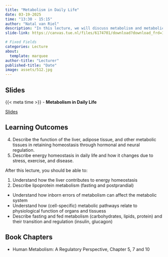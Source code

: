 ```yaml
---
title: "Metabolism in Daily Life"
date: 03-19-2025
time: "13:30 - 15:15"
author: "Natal van Riel"
description: "In this lecture, we will discuss metabolism and metabolic function of organs and tissues, especially the liver."
slide-link: https://canvas.tue.nl/files/6174701/download?download_frd=1

# Fixed Fields
categories: Lecture
about:
  template: marquee
author-title: "Lecturer"
published-title: "Date"
image: assets/512.jpg
---
```


## Slides
::: slide-deck
{{< meta time >}} - **Metabolism in Daily Life**

::: slides
[Slides]({{< meta slide-link >}})
:::
:::

## Learning Outcomes
::: {.callout-important title="Principal Learning Outcomes:"}
4. Describe the function of the liver, adipose tissue, and other metabolic tissues in retaining homeostasis through hormonal and neural regulation.
5. Describe energy homeostasis in daily life and how it changes due to stress, exercise, and disease.
:::

After this lecture, you should be able to:


1. Understand how the liver contributes to energy homeostasis
2. Describe lipoprotein metabolism (fasting and postprandial)
<!--3. Describe relation between lipoprotein metabolism and atherosclerosis-->

<!--Understand energy sources for the brain-->
- Understand how inborn errors of metabolism can affect the metabolic system
* Understand how (cell-specific) metabolic pathways relate to physiological function of organs and tissuess
* Describe fasting and fed metabolism (carbohydrates, lipids, protein) and their transition and regulation (insulin, glucagon)

## Book Chapters

- Human Metabolism: A Regulatory Perspective, Chapter 5, 7 and 10
